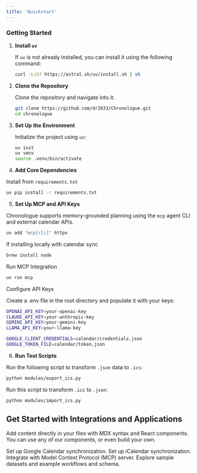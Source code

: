 ```yaml
---
title: 'Quickstart'
---
```


### Getting Started

1. **Install `uv`**

   If `uv` is not already installed, you can install it using the following command:

   ```bash
   curl -LsSf https://astral.sh/uv/install.sh | sh
   ```

2. **Clone the Repository**

   Clone the repository and navigate into it:

   ```bash
   git clone https://github.com/dr2633/Chronologue.git
   cd chronologue
   ```

3. **Set Up the Environment**

   Initialize the project using `uv`:

   ```bash
   uv init
   uv venv
   source .venv/bin/activate
   ```

4. **Add Core Dependencies**

 Install from `requirements.txt`

```bash
uv pip install -r requirements.txt
```

5. **Set Up MCP and API Keys**

Chronologue supports memory-grounded planning using the `mcp` agent CLI and external calendar APIs.

```bash
uv add "mcp[cli]" httpx
```

If installing locally with calendar sync 

```bash
brew install node
```

Run MCP Integration 

```bash
uv run mcp
```

Configure API Keys

Create a .env file in the root directory and populate it with your keys:

```bash
OPENAI_API_KEY=your-openai-key
CLAUDE_API_KEY=your-anthropic-key
GEMINI_API_KEY=your-gemini-key
LLAMA_API_KEY=your-llama-key

GOOGLE_CLIENT_CREDENTIALS=calendar/credentials.json
GOOGLE_TOKEN_FILE=calendar/token.json
```


6. **Run Test Scripts**

 Run the following script to transform `.json` data to `.ics`:

   ```bash
   python modules/export_ics.py
   ```

   Run this script to transform `.ics` to `.json`: 

   ```bash
   python modules/import_ics.py
   ```


## Get Started with Integrations and Applications 

Add content directly in your files with MDX syntax and React components. You can use any of our components, or even build your own.


<CardGroup>

<Card title="Google Calendar Sync" icon="calendar" href="/concepts/google-calendar">
  Set up Google Calendar synchronization.
</Card>

<Card title="iCalendar Sync" icon="calendar" href="/integrations/icalendar">
  Set up iCalendar synchronization. 
</Card>

<Card title="MCP Integration" icon="integration" href="/concepts/mcp-integration">
 Integrate with Model Context Protocol (MCP) server. 
</Card>

<Card title="Datasets" icon="calendar-2" href="/examples/datasets">
  Explore sample datasets and example workflows and schema. 
</Card>

</CardGroup>
